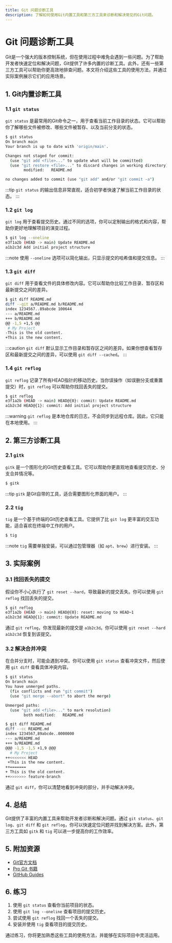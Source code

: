 ```yaml
---
title: Git 问题诊断工具
description: 了解如何使用Git内置工具和第三方工具来诊断和解决常见的Git问题。
---
```


# Git 问题诊断工具

Git是一个强大的版本控制系统，但在使用过程中难免会遇到一些问题。为了帮助开发者快速定位和解决问题，Git提供了许多内置的诊断工具。此外，还有一些第三方工具可以帮助你更高效地排查问题。本文将介绍这些工具的使用方法，并通过实际案例展示它们的应用场景。

## 1. Git内置诊断工具

### 1.1 `git status`

`git status` 是最常用的Git命令之一，用于查看当前工作目录的状态。它可以帮助你了解哪些文件被修改、哪些文件被暂存、以及当前分支的状态。

```bash
$ git status
On branch main
Your branch is up to date with 'origin/main'.

Changes not staged for commit:
  (use "git add <file>..." to update what will be committed)
  (use "git restore <file>..." to discard changes in working directory)
        modified:   README.md

no changes added to commit (use "git add" and/or "git commit -a")
```

:::tip
`git status` 的输出信息非常直观，适合初学者快速了解当前工作目录的状态。
:::

### 1.2 `git log`

`git log` 用于查看提交历史。通过不同的选项，你可以定制输出的格式和内容，帮助你更好地理解项目的演变过程。

```bash
$ git log --oneline
e3f1a2b (HEAD -> main) Update README.md
a1b2c3d Add initial project structure
```

:::note
使用 `--oneline` 选项可以简化输出，只显示提交的哈希值和提交信息。
:::

### 1.3 `git diff`

`git diff` 用于查看文件的具体修改内容。它可以帮助你比较工作目录、暂存区和最新提交之间的差异。

```bash
$ git diff README.md
diff --git a/README.md b/README.md
index 1234567..89abcde 100644
--- a/README.md
+++ b/README.md
@@ -1,5 +1,5 @@
 # My Project
-This is the old content.
+This is the new content.
```

:::caution
`git diff` 默认显示工作目录和暂存区之间的差异。如果你想查看暂存区和最新提交之间的差异，可以使用 `git diff --cached`。
:::

### 1.4 `git reflog`

`git reflog` 记录了所有HEAD指针的移动历史。当你误操作（如误删分支或重置提交）时，`git reflog` 可以帮助你找回丢失的提交。

```bash
$ git reflog
e3f1a2b (HEAD -> main) HEAD@{0}: commit: Update README.md
a1b2c3d HEAD@{1}: commit: Add initial project structure
```

:::warning
`git reflog` 是本地仓库的日志，不会同步到远程仓库。因此，它只能在本地使用。
:::

## 2. 第三方诊断工具

### 2.1 `gitk`

`gitk` 是一个图形化的Git历史查看工具。它可以帮助你更直观地查看提交历史、分支合并情况等。

```bash
$ gitk
```

:::tip
`gitk` 是Git自带的工具，适合需要图形化界面的用户。
:::

### 2.2 `tig`

`tig` 是一个基于终端的Git历史查看工具。它提供了比 `git log` 更丰富的交互功能，适合喜欢在终端中工作的用户。

```bash
$ tig
```

:::note
`tig` 需要单独安装，可以通过包管理器（如 `apt`、`brew`）进行安装。
:::

## 3. 实际案例

### 3.1 找回丢失的提交

假设你不小心执行了 `git reset --hard`，导致最新的提交丢失。你可以使用 `git reflog` 找回丢失的提交。

```bash
$ git reflog
e3f1a2b (HEAD -> main) HEAD@{0}: reset: moving to HEAD~1
a1b2c3d HEAD@{1}: commit: Update README.md
```

通过 `git reflog`，你发现最新的提交是 `a1b2c3d`。你可以使用 `git reset --hard a1b2c3d` 恢复到该提交。

### 3.2 解决合并冲突

在合并分支时，可能会遇到冲突。你可以使用 `git status` 查看冲突文件，然后使用 `git diff` 查看具体冲突内容。

```bash
$ git status
On branch main
You have unmerged paths.
  (fix conflicts and run "git commit")
  (use "git merge --abort" to abort the merge)

Unmerged paths:
  (use "git add <file>..." to mark resolution)
        both modified:   README.md

$ git diff README.md
diff --cc README.md
index 1234567,89abcde..0000000
--- a/README.md
+++ b/README.md
@@@ -1,5 -1,5 +1,9 @@@
  # My Project
++<<<<<<< HEAD
 +This is the new content.
++=======
+ This is the old content.
++>>>>>>> feature-branch
```

通过 `git diff`，你可以清楚地看到冲突的部分，并手动解决冲突。

## 4. 总结

Git提供了丰富的内置工具来帮助开发者诊断和解决问题。通过 `git status`、`git log`、`git diff` 和 `git reflog`，你可以快速定位问题并找到解决方案。此外，第三方工具如 `gitk` 和 `tig` 可以进一步提高你的工作效率。

## 5. 附加资源

- [Git官方文档](https://git-scm.com/doc)
- [Pro Git 书籍](https://git-scm.com/book/en/v2)
- [GitHub Guides](https://guides.github.com/)

## 6. 练习

1. 使用 `git status` 查看你当前项目的状态。
2. 使用 `git log --oneline` 查看项目的提交历史。
3. 尝试使用 `git reflog` 找回一个丢失的提交。
4. 安装并使用 `tig` 查看项目的提交历史。

通过练习，你将更加熟悉这些工具的使用方法，并能够在实际项目中灵活运用。